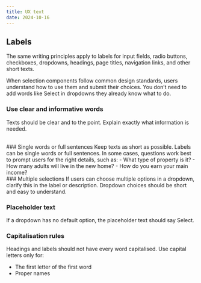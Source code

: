 ```yaml
---
title: UX text
date: 2024-10-16
---
```


## Labels
The same writing principles apply to labels for input fields, radio buttons, checkboxes, dropdowns, headings, page titles, navigation links, and other short texts.

When selection components follow common design standards, users understand how to use them and submit their choices. You don’t need to add words like Select in dropdowns  they already know what to do.

### Use clear and informative words
Texts should be clear and to the point. Explain exactly what information is needed.
<br />
<br />
<Grid columns="2">
<div>
### Single words or full sentences
Keep texts as short as possible. Labels can be single words or full sentences. In some cases, questions work best to prompt users for the right details, such as:
- What type of property is it?
- How many adults will live in the new home?
- How do you earn your main income?
</div>
<Figma id="single-words" caption="Query format example (Eng)." />
</Grid>

<Grid columns="2">
<div>
### Multiple selections
If users can choose multiple options in a dropdown, clarify this in the label or description. Dropdown choices should be short and easy to understand.
</div>
<Figma id="multiple-selections" caption="Multiple selection example (Eng)." />
</Grid>

### Placeholder text
If a dropdown has no default option, the placeholder text should say Select.
<Grid columns="2">
<Figma id="placeholder-eng" caption="Placeholder text example (Eng)." />
<Figma id="placeholder-swe" caption="Placeholder text example (Swe)." />
</Grid>
### Capitalisation rules
Headings and labels should not have every word capitalised. Use capital letters only for:
- The first letter of the first word
- Proper names